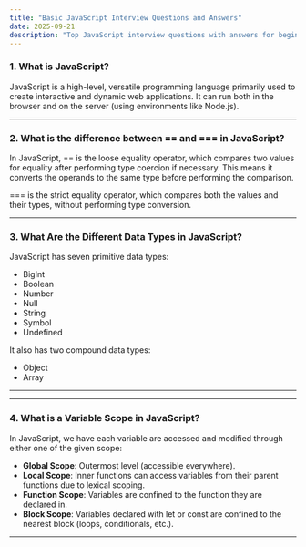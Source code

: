 ```yaml
---
title: "Basic JavaScript Interview Questions and Answers"
date: 2025-09-21
description: "Top JavaScript interview questions with answers for beginners"
---
```


### 1. What is JavaScript?

JavaScript is a high-level, versatile programming language primarily used to create interactive and dynamic web applications.
It can run both in the browser and on the server (using environments like Node.js).

---

### 2. What is the difference between == and === in JavaScript?

In JavaScript, == is the loose equality operator, which compares two values for equality after performing type coercion if necessary. This means it converts the operands to the same type before performing the comparison.

=== is the strict equality operator, which compares both the values and their types, without performing type conversion.

---

### 3.  What Are the Different Data Types in JavaScript?

JavaScript has seven primitive data types:

- BigInt
- Boolean
- Number
- Null
- String
- Symbol
- Undefined

It also has two compound data types:

- Object
- Array

---
---

### 4. What is a Variable Scope in JavaScript?

In JavaScript, we have each variable are accessed and modified through either one of the given scope:

- **Global Scope**: Outermost level (accessible everywhere).
- **Local Scope**: Inner functions can access variables from their parent functions due to lexical scoping.
- **Function Scope**: Variables are confined to the function they are declared in.
- **Block Scope**: Variables declared with let or const are confined to the nearest block (loops, conditionals, etc.).

---
